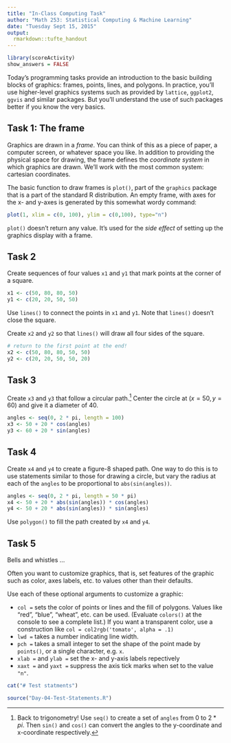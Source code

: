 ```yaml
---
title: "In-Class Computing Task"
author: "Math 253: Statistical Computing & Machine Learning"
date: "Tuesday Sept 15, 2015"
output: 
  rmarkdown::tufte_handout
---
```


```r
library(scoreActivity)
show_answers = FALSE
```

Today's programming tasks provide an introduction to the basic building blocks of graphics: frames, points, lines, and polygons.  In practice, you'll use higher-level graphics systems such as provided by `lattice`, `ggplot2`, `ggvis` and similar packages.  But you'll understand the use of such packages better if you know the very basics.

## Task 1: The frame

Graphics are drawn in a *frame*.  You can think of this as a piece of paper, a computer screen, or whatever space you like.  In addition to providing the physical space for drawing, the frame defines the *coordinate system* in which graphics are drawn.  We'll work with the most common system: cartesian coordinates.\marginnote[-1cm]{There are other coordinate systems, e.g., radial, map projections, etc.}

The basic function to draw frames is `plot()`, part of the `graphics` package that is a part of the standard R distribution.  An empty frame, with axes for the x- and y-axes is generated by this somewhat wordy command:
```r
plot(1, xlim = c(0, 100), ylim = c(0,100), type="n")
```
`plot()` doesn't return any value.  It's used for the *side effect* of setting up the graphics display with a frame.

## Task 2

Create sequences of four values `x1` and `y1` that mark points at the corner of a square.

```r
x1 <- c(50, 80, 80, 50)
y1 <- c(20, 20, 50, 50)
```
Use `lines()` to connect the points in `x1` and `y1`.  Note that `lines()` doesn't close the square.

Create `x2` and `y2` so that `lines()` will draw all four sides of the square.

```r
# return to the first point at the end!
x2 <- c(50, 80, 80, 50, 50)
y2 <- c(20, 20, 50, 50, 20)
```

## Task 3


Create `x3` and `y3` that follow a circular path.^[Back to trigonometry!  Use `seq()` to create a set of `angles` from 0 to $2*pi$.  Then `sin()` and `cos()` can convert the angles to the y-coordinate and x-coordinate respectively.]  Center the circle at $(x=50, y=60)$ and give it a diameter of 40.

```r
angles <- seq(0, 2 * pi, length = 100)
x3 <- 50 + 20 * cos(angles)
y3 <- 60 + 20 * sin(angles)
```

## Task 4

Create `x4` and `y4` to create a figure-8 shaped path. One way to do this is to use statements similar to those for drawing a circle, but vary the radius at each of the `angles` to be proportional to `abs(sin(angles))`.
```r
angles <- seq(0, 2 * pi, length = 50 * pi)
x4 <- 50 + 20 * abs(sin(angles)) * cos(angles)
y4 <- 50 + 20 * abs(sin(angles)) * sin(angles)
```

Use `polygon()` to fill the path created by `x4` and `y4`.




## Task 5

Bells and whistles ...

Often you want to customize graphics, that is, set features of the graphic such as color, axes labels, etc. to values other than their defaults.  

Use each of these optional arguments to customize a graphic:

* `col = ` sets the color of points or lines and the fill of polygons.  Values like "red", "blue", "wheat", etc. can be used.  (Evaluate `colors()` at the console to see a complete list.) If you want a transparent color, use a construction like `col = col2rgb('tomato', alpha = .1)`
* `lwd = ` takes a number indicating line width.
* `pch = ` takes a small integer to set the shape of the point made by `points()`, or a single character, e.g. `x`.
* `xlab = ` and `ylab =` set the x- and y-axis labels repectively
* `xaxt = ` and `yaxt = ` suppress the axis tick marks when set to the value `"n"`.

```r
cat("# Test statments")
```

```r
source("Day-04-Test-Statements.R")
```
